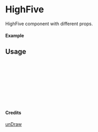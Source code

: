 
<Meta of={HighFive} title="unDraw/HighFive" />

# HighFive

HighFive component with different props.

#### Example

<Canvas of={HighFive.Primary} />

## Usage

```ts
import { HighFive } from "yadl-ui";

const Example = () => {
  return (
      <HighFive />
  );
};

export default Example;
```

#### Credits
[unDraw](https://undraw.co/illustrations)

